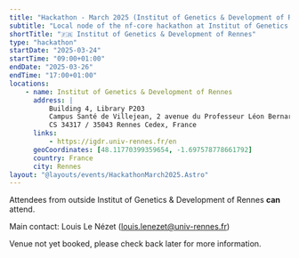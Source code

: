 ```yaml
---
title: "Hackathon - March 2025 (Institut of Genetics & Development of Rennes)"
subtitle: "Local node of the nf-core hackathon at Institut of Genetics & Development of Rennes, France"
shortTitle: "🇫🇷 Institut of Genetics & Development of Rennes"
type: "hackathon"
startDate: "2025-03-24"
startTime: "09:00+01:00"
endDate: "2025-03-26"
endTime: "17:00+01:00"
locations:
    - name: Institut of Genetics & Development of Rennes
      address: |
          Building 4, Library P203
          Campus Santé de Villejean, 2 avenue du Professeur Léon Bernard
          CS 34317 / 35043 Rennes Cedex, France
      links:
          - https://igdr.univ-rennes.fr/en
      geoCoordinates: [48.11770399359654, -1.697578778661792]
      country: France
      city: Rennes
layout: "@layouts/events/HackathonMarch2025.Astro"
---
```


Attendees from outside Institut of Genetics & Development of Rennes **can** attend.

Main contact: Louis Le Nézet ([louis.lenezet@univ-rennes.fr](mailto:louis.lenezet@univ-rennes.fr))

Venue not yet booked, please check back later for more information.
